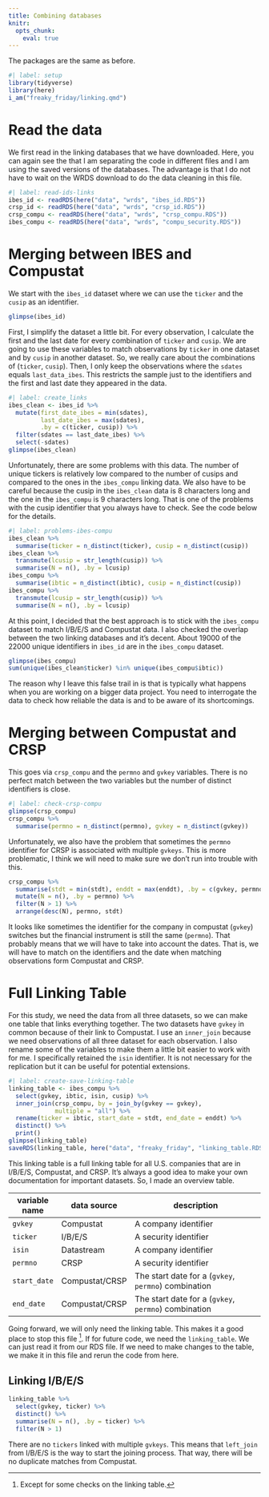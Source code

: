 ```yaml
---
title: Combining databases
knitr:
  opts_chunk:
    eval: true
---
```


The packages are the same as before.

```r
#| label: setup
library(tidyverse)
library(here)
i_am("freaky_friday/linking.qmd")
```

# Read the data

We first read in the linking databases that we have downloaded. Here, you can again see the that I am separating the code in different files and I am using the saved versions of the databases. The advantage is that I do not have to wait on the WRDS download to do the data cleaning in this file.

```r
#| label: read-ids-links
ibes_id <- readRDS(here("data", "wrds", "ibes_id.RDS"))
crsp_id <- readRDS(here("data", "wrds", "crsp_id.RDS"))
crsp_compu <- readRDS(here("data", "wrds", "crsp_compu.RDS"))
ibes_compu <- readRDS(here("data", "wrds", "compu_security.RDS"))
```

# Merging between IBES and Compustat

We start with the `ibes_id` dataset where we can use the `ticker` and the `cusip` as an identifier.

```r
glimpse(ibes_id)
```

First, I simplify the dataset a little bit. For every observation, I calculate the first and the last date for every combination of `ticker` and `cusip`. We are going to use these variables to match observations by `ticker` in one dataset and by `cusip` in another dataset. So, we really care about the combinations of (`ticker`, `cusip`). Then, I only keep the observations where the `sdates` equals `last_data_ibes`. This restricts the sample just to the identifiers and the first and last date they appeared in the data.

```r
#| label: create_links
ibes_clean <- ibes_id %>%
  mutate(first_date_ibes = min(sdates),
         last_date_ibes = max(sdates),
         .by = c(ticker, cusip)) %>%
  filter(sdates == last_date_ibes) %>%
  select(-sdates)
glimpse(ibes_clean)
```

Unfortunately, there are some problems with this data. The number of unique tickers is relatively low compared to the number of cusips and compared to the ones in the `ibes_compu` linking data. We also have to be careful because the cusip in the `ibes_clean` data is 8 characters long and the one in the `ibes_compu` is 9 characters long. That is one of the problems with the cusip identifier that you always have to check. See the code below for the details.

```r
#| label: problems-ibes-compu
ibes_clean %>%
  summarise(ticker = n_distinct(ticker), cusip = n_distinct(cusip))
ibes_clean %>%
  transmute(lcusip = str_length(cusip)) %>%
  summarise(N = n(), .by = lcusip)
ibes_compu %>%
  summarise(ibtic = n_distinct(ibtic), cusip = n_distinct(cusip))
ibes_compu %>%
  transmute(lcusip = str_length(cusip)) %>%
  summarise(N = n(), .by = lcusip)
```

At this point, I decided that the best approach is to stick with the `ibes_compu` dataset to match I/B/E/S and Compustat data. I also checked the overlap between the two linking databases and it's decent. About 19000 of the 22000 unique identifiers in `ibes_id` are in the `ibes_compu` dataset.

```r
glimpse(ibes_compu)
sum(unique(ibes_clean$ticker) %in% unique(ibes_compu$ibtic))
```

The reason why I leave this false trail in is that is typically what happens when you are working on a bigger data project. You need to interrogate the data to check how reliable the data is and to be aware of its shortcomings.

# Merging between Compustat and CRSP

This goes via `crsp_compu` and the `permno` and `gvkey` variables. There is no perfect match between the two variables but the number of distinct identifiers is close.

```r
#| label: check-crsp-compu
glimpse(crsp_compu)
crsp_compu %>%
  summarise(permno = n_distinct(permno), gvkey = n_distinct(gvkey))
```

Unfortunately, we also have the problem that sometimes the `permno` identifier for CRSP is associated with multiple `gvkeys`. This is more problematic, I think we will need to make sure we don't run into trouble with this.

```r
crsp_compu %>%
  summarise(stdt = min(stdt), enddt = max(enddt), .by = c(gvkey, permno)) %>%
  mutate(N = n(), .by = permno) %>%
  filter(N > 1) %>%
  arrange(desc(N), permno, stdt)
```

It looks like sometimes the identifier for the company in compustat (`gvkey`) switches but the financial instrument is still the same (`permno`). That probably means that we will have to take into account the dates. That is, we will have to match on the identifiers and the date when matching observations form Compustat and CRSP.

# Full Linking Table

For this study, we need the data from all three datasets, so we can make one table that links everything together. The two datasets have `gvkey` in common because of their link to Compustat. I use an `inner_join` because we need observations of all three dataset for each observation. I also rename some of the variables to make them a little bit easier to work with for me. I specifically retained the `isin` identifier. It is not necessary for the replication but it can be useful for potential extensions.

```r
#| label: create-save-linking-table
linking_table <- ibes_compu %>%
  select(gvkey, ibtic, isin, cusip) %>%
  inner_join(crsp_compu, by = join_by(gvkey == gvkey),
             multiple = "all") %>%
  rename(ticker = ibtic, start_date = stdt, end_date = enddt) %>%
  distinct() %>%
  print()
glimpse(linking_table)
saveRDS(linking_table, here("data", "freaky_friday", "linking_table.RDS"))
```

This linking table is a full linking table for all U.S. companies that are in I/B/E/S, Compustat, and CRSP. It's always a good idea to make your own documentation for important datasets. So, I made an overview table.

| variable name | data source    | description                                          |
|---------------|----------------|------------------------------------------------------|
| `gvkey`       | Compustat      | A company identifier                                 |
| `ticker`      | I/B/E/S        | A security identifier                                |
| `isin`        | Datastream     | A company identifier                                 |
| `permno`      | CRSP           | A security identifier                                |
| `start_date`  | Compustat/CRSP | The start date for a (`gvkey`, `permno`) combination |
| `end_date`    | Compustat/CRSP | The start date for a (`gvkey`, `permno`) combination |

Going forward, we will only need the linking table. This makes it a good place to stop this file [^exception]. If for future code, we need the `linking_table`. We can just read it from our RDS file. If we need to make changes to the table, we make it in this file and rerun the code from here.

[^exception]: Except for some checks on the linking table.

## Linking I/B/E/S

```r
linking_table %>%
  select(gvkey, ticker) %>%
  distinct() %>%
  summarise(N = n(), .by = ticker) %>%
  filter(N > 1)
```

There are no `tickers` linked with multiple `gvkeys`. This means that `left_join` from I/B/E/S is the way to start the joining process. That way, there will be no duplicate matches from Compustat.
